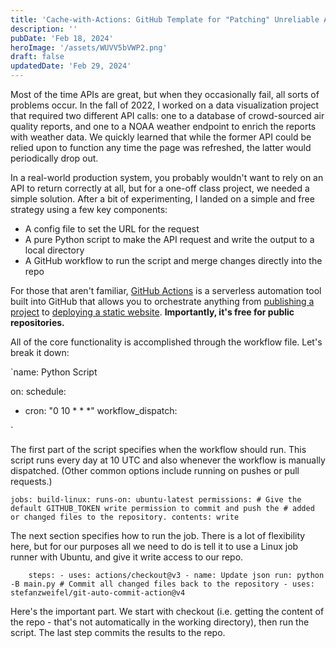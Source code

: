 ```yaml
---
title: 'Cache-with-Actions: GitHub Template for "Patching" Unreliable APIs'
description: ''
pubDate: 'Feb 18, 2024'
heroImage: '/assets/WUVV5bVWP2.png'
draft: false
updatedDate: 'Feb 29, 2024'
---
```


Most of the time APIs are great, but when they occasionally fail, all sorts of problems occur. In the fall of 2022, I worked on a data visualization project that required two different API calls: one to a database of crowd-sourced air quality reports, and one to a NOAA weather endpoint to enrich the reports with weather data. We quickly learned that while the former API could be relied upon to function any time the page was refreshed, the latter would periodically drop out.

In a real-world production system, you probably wouldn't want to rely on an API to return correctly at all, but for a one-off class project, we needed a simple solution. After a bit of experimenting, I landed on a simple and free strategy using a few key components:

- A config file to set the URL for the request
- A pure Python script to make the API request and write the output to a local directory
- A GitHub workflow to run the script and merge changes directly into the repo

For those that aren't familiar, [GitHub Actions](https://github.com/features/actions) is a serverless automation tool built into GitHub that allows you to orchestrate anything from [publishing a project](https://github.com/marketplace/actions/pypi-publish) to [deploying a static website](https://github.blog/2022-08-10-github-pages-now-uses-actions-by-default/). **Importantly, it's free for public repositories.**

All of the core functionality is accomplished through the workflow file. Let's break it down:

`name: Python Script

on:
  schedule: 
  - cron: "0 10 * * *"
  workflow_dispatch:

`

The first part of the script specifies when the workflow should run. This script runs every day at 10 UTC and also whenever the workflow is manually dispatched. (Other common options include running on pushes or pull requests.)

`jobs:
  build-linux:
    runs-on: ubuntu-latest
    permissions:
      # Give the default GITHUB_TOKEN write permission to commit and push the
      # added or changed files to the repository.
      contents: write`

The next section specifies how to run the job. There is a lot of flexibility here, but for our purposes all we need to do is tell it to use a Linux job runner with Ubuntu, and give it write access to our repo.

`    steps:
    - uses: actions/checkout@v3
    - name: Update json
      run: python -B main.py
    # Commit all changed files back to the repository
    - uses: stefanzweifel/git-auto-commit-action@v4`

Here's the important part. We start with checkout (i.e. getting the content of the repo - that's not automatically in the working directory), then run the script. The last step commits the results to the repo.

